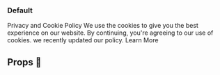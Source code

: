 
<Meta title="Molecules/Cookie Disclaimer" component={CookieDisclaimerVanilla} />

### Default
<Preview>
  <Story name="Default">
  <CookieDisclaimer {...stickyCookieDisclaimer}>
      <div>
        <Heading>Privacy and Cookie Policy</Heading>
        <Para>
          We use the cookies to give you the best experience on our website. By continuing,
          you&#39;re agreeing to our use of cookies. we recently updated our policy.
          <Anchor>Learn More</Anchor>
        </Para>
      </div>
    </CookieDisclaimer>
  </Story>
</Preview>

## Props 🔧

<Props of={CookieDisclaimerVanilla} />

